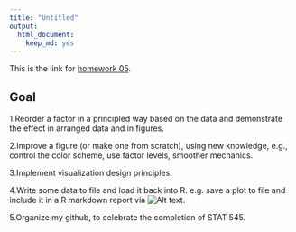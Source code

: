 ```yaml
---
title: "Untitled"
output: 
  html_document: 
    keep_md: yes
---
```


This is the link for [homework 05](https://github.com/lucymei/STAT545-hw-Mei-Lucy/blob/master/hw05/hw05.md). 

## Goal
1.Reorder a factor in a principled way based on the data and demonstrate the effect in arranged data and in figures.

2.Improve a figure (or make one from scratch), using new knowledge, e.g., control the color scheme, use factor levels, smoother mechanics.

3.Implement visualization design principles.

4.Write some data to file and load it back into R. e.g. save a plot to file and include it in a R markdown report via ![Alt text](/path/to/img.png).

5.Organize my github, to celebrate the completion of STAT 545.

